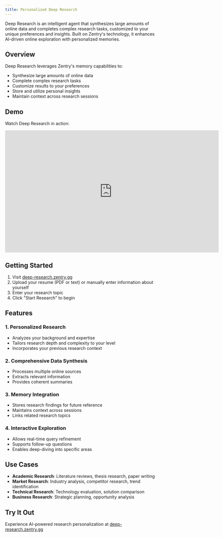```yaml
---
title: Personalized Deep Research
---
```


<Snippet file="paper-release.mdx" />

Deep Research is an intelligent agent that synthesizes large amounts of online data and completes complex research tasks, customized to your unique preferences and insights. Built on Zentry's technology, it enhances AI-driven online exploration with personalized memories.

## Overview

Deep Research leverages Zentry's memory capabilities to:
- Synthesize large amounts of online data
- Complete complex research tasks
- Customize results to your preferences
- Store and utilize personal insights
- Maintain context across research sessions

## Demo

Watch Deep Research in action:

<iframe 
  width="700" 
  height="400" 
  src="https://www.youtube.com/embed/8vQlCtXzF60?si=b8iTOgummAVzR7ia" 
  title="YouTube video player" 
  frameborder="0" 
  allow="accelerometer; autoplay; clipboard-write; encrypted-media; gyroscope; picture-in-picture; web-share" 
  referrerpolicy="strict-origin-when-cross-origin" 
  allowfullscreen
></iframe>

## Getting Started

1. Visit [deep-research.zentry.gg](https://deep-research.zentry.gg/)
2. Upload your resume (PDF or text) or manually enter information about yourself
3. Enter your research topic
4. Click "Start Research" to begin

## Features

### 1. Personalized Research
- Analyzes your background and expertise
- Tailors research depth and complexity to your level
- Incorporates your previous research context

### 2. Comprehensive Data Synthesis
- Processes multiple online sources
- Extracts relevant information
- Provides coherent summaries

### 3. Memory Integration
- Stores research findings for future reference
- Maintains context across sessions
- Links related research topics

### 4. Interactive Exploration
- Allows real-time query refinement
- Supports follow-up questions
- Enables deep-diving into specific areas

## Use Cases

- **Academic Research**: Literature reviews, thesis research, paper writing
- **Market Research**: Industry analysis, competitor research, trend identification
- **Technical Research**: Technology evaluation, solution comparison
- **Business Research**: Strategic planning, opportunity analysis


## Try It Out

Experience AI-powered research personalization at [deep-research.zentry.gg](https://deep-research.zentry.gg/)
